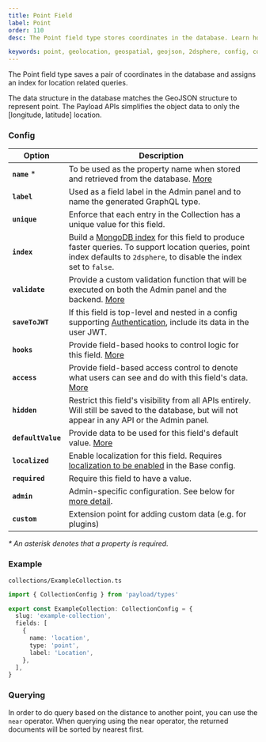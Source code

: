 ```yaml
---
title: Point Field
label: Point
order: 110
desc: The Point field type stores coordinates in the database. Learn how to use Point field for geolocation and geometry.

keywords: point, geolocation, geospatial, geojson, 2dsphere, config, configuration, documentation, Content Management System, cms, headless, javascript, node, react, express
---
```


<Banner>
  The Point field type saves a pair of coordinates in the database and assigns an index for location
  related queries.
</Banner>

<LightDarkImage
  srcLight="https://payloadcms.com/images/docs/fields/point.png"
  srcDark="https://payloadcms.com/images/docs/fields/point-dark.png"
  alt="Shows a Point field in the Payload admin panel"
  caption="Admin panel screenshot of a Point field"
/>

The data structure in the database matches the GeoJSON structure to represent point. The Payload APIs simplifies the object data to only the [longitude, latitude] location.

### Config

| Option             | Description                                                                                                                                                                                                       |
| ------------------ | ----------------------------------------------------------------------------------------------------------------------------------------------------------------------------------------------------------------- |
| **`name`** \*      | To be used as the property name when stored and retrieved from the database. [More](/docs/fields/overview#field-names)                                                                                            |
| **`label`**        | Used as a field label in the Admin panel and to name the generated GraphQL type.                                                                                                                                  |
| **`unique`**       | Enforce that each entry in the Collection has a unique value for this field.                                                                                                                                      |
| **`index`**        | Build a [MongoDB index](https://docs.mongodb.com/manual/indexes/) for this field to produce faster queries. To support location queries, point index defaults to `2dsphere`, to disable the index set to `false`. |
| **`validate`**     | Provide a custom validation function that will be executed on both the Admin panel and the backend. [More](/docs/fields/overview#validation)                                                                      |
| **`saveToJWT`**    | If this field is top-level and nested in a config supporting [Authentication](/docs/authentication/config), include its data in the user JWT.                                                                     |
| **`hooks`**        | Provide field-based hooks to control logic for this field. [More](/docs/fields/overview#field-level-hooks)                                                                                                        |
| **`access`**       | Provide field-based access control to denote what users can see and do with this field's data. [More](/docs/fields/overview#field-level-access-control)                                                           |
| **`hidden`**       | Restrict this field's visibility from all APIs entirely. Will still be saved to the database, but will not appear in any API or the Admin panel.                                                                  |
| **`defaultValue`** | Provide data to be used for this field's default value. [More](/docs/fields/overview#default-values)                                                                                                              |
| **`localized`**    | Enable localization for this field. Requires [localization to be enabled](/docs/configuration/localization) in the Base config.                                                                                   |
| **`required`**     | Require this field to have a value.                                                                                                                                                                               |
| **`admin`**        | Admin-specific configuration. See below for [more detail](#admin-config).                                                                                                                                         |
| **`custom`**       | Extension point for adding custom data (e.g. for plugins)                                                                                                                                                         |

_\* An asterisk denotes that a property is required._

### Example

`collections/ExampleCollection.ts`

```ts
import { CollectionConfig } from 'payload/types'

export const ExampleCollection: CollectionConfig = {
  slug: 'example-collection',
  fields: [
    {
      name: 'location',
      type: 'point',
      label: 'Location',
    },
  ],
}
```

### Querying

In order to do query based on the distance to another point, you can use the `near` operator. When querying using the near operator, the returned documents will be sorted by nearest first.
